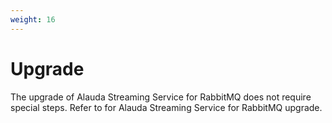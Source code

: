 ```yaml
---
weight: 16
---
```


# Upgrade

The upgrade of Alauda Streaming Service for RabbitMQ does not require special steps. Refer to <ExternalSiteLink name="acp" href="/upgrade" children="Upgrading the Operator" /> for Alauda Streaming Service for RabbitMQ upgrade.

